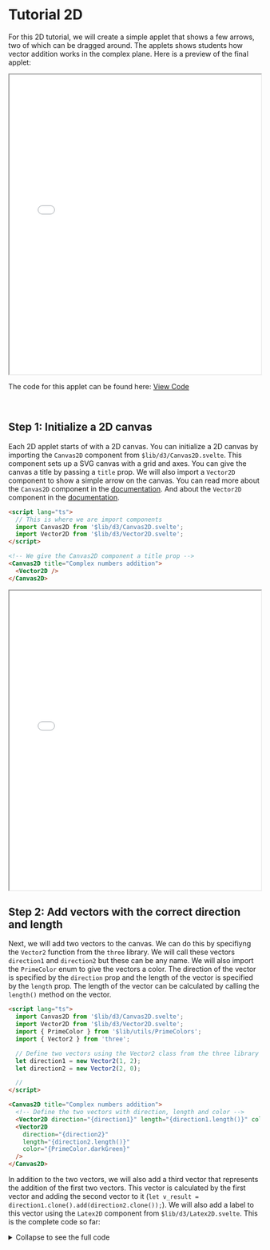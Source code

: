 

<Meta title="Tutorials/Tutorial 2d" />

# Tutorial 2D

For this 2D tutorial, we will create a simple applet that shows a few arrows, two of which
can be dragged around. The applets shows students how vector addition works in the complex plane.
Here is a preview of the final applet:

<iframe src={host + '/tutorial2d/formulas?iframe=true'} width="100%" height="600px"></iframe>

The code for this applet can be found here: [View Code](https://github.com/PRIME-TU-Delft/Open-LA-Applets/blob/main/src/routes/tutorial2d/formulas/%2Bpage.svelte)

<br />

## Step 1: Initialize a 2D canvas

Each 2D applet starts of with a 2D canvas. You can initialize a 2D canvas by importing the `Canvas2D` component from
`$lib/d3/Canvas2D.svelte`. This component sets up a SVG canvas with a grid and axes. You can give the canvas a title
by passing a `title` prop. We will also import a `Vector2D` component to show a simple arrow on the canvas. You can
read more about the `Canvas2D` component in the [documentation](https://docs.openla.ewi.tudelft.nl/?path=/docs/initialize-canvas2d--docs).
And about the `Vector2D` component in the [documentation](https://docs.openla.ewi.tudelft.nl/?path=/docs/2d-components-vector2d--docs).

```html
<script lang="ts">
  // This is where we are import components
  import Canvas2D from '$lib/d3/Canvas2D.svelte';
  import Vector2D from '$lib/d3/Vector2D.svelte';
</script>

<!-- We give the Canvas2D component a title prop -->
<Canvas2D title="Complex numbers addition">
  <Vector2D />
</Canvas2D>
```

<iframe
  src={host + '/tutorial2d/create-canvas?iframe=true'}
  width="100%"
  height="600px"
  style={{ border: '1px solid #ccc', borderRadius: '4px' }}
></iframe>

## Step 2: Add vectors with the correct direction and length

Next, we will add two vectors to the canvas. We can do this by specifiyng the `Vector2` function from the `three` library.
We will call these vectors `direction1` and `direction2` but these can be any name. We will also import the `PrimeColor`
enum to give the vectors a color. The direction of the vector is specified by the `direction` prop and the length of the vector
is specified by the `length` prop. The length of the vector can be calculated by calling the `length()` method on the vector.

```html
<script lang="ts">
  import Canvas2D from '$lib/d3/Canvas2D.svelte';
  import Vector2D from '$lib/d3/Vector2D.svelte';
  import { PrimeColor } from '$lib/utils/PrimeColors';
  import { Vector2 } from 'three';

  // Define two vectors using the Vector2 class from the three library
  let direction1 = new Vector2(1, 2);
  let direction2 = new Vector2(2, 0);

  //
</script>

<Canvas2D title="Complex numbers addition">
  <!-- Define the two vectors with direction, length and color -->
  <Vector2D direction="{direction1}" length="{direction1.length()}" color="{PrimeColor.blue}" />
  <Vector2D
    direction="{direction2}"
    length="{direction2.length()}"
    color="{PrimeColor.darkGreen}"
  />
</Canvas2D>
```

In addition to the two vectors, we will also add a third vector that represents the addition of the first two vectors.
This vector is calculated by the first vector and adding the second vector to it (`let v_result = direction1.clone().add(direction2.clone());`).
We will also add a label to this vector using the `Latex2D` component from `$lib/d3/Latex2D.svelte`. This is the complete code so far:

<details>
  <summary>Collapse to see the full code</summary>
  ```html
<script lang="ts">
  import Canvas2D from '$lib/d3/Canvas2D.svelte';
  import Latex2D from '$lib/d3/Latex2D.svelte';
  import Vector2D from '$lib/d3/Vector2D.svelte';
  import { PrimeColor } from '$lib/utils/PrimeColors';
  import { Vector2 } from 'three';

let direction1 = new Vector2(1, 2);
let direction2 = new Vector2(2, 0);

// The addition of two vectors is their sum
// We need to clone the vectors to avoid mutating the original ones
let v_result = direction1.clone().add(direction2.clone());

</script>

<!-- We give the Canvas2D component a title prop -->
<Canvas2D title="Complex numbers addition">
  <!-- ... Existing code -->

  <!-- Sum vector (the addition of direction1 and direction2) -->

<Vector2D direction="{v_result}" length="{v_result.length()}" color="{PrimeColor.raspberry}" />
<Latex2D latex="z_3" position="{v_result}" color="{PrimeColor.raspberry}" />

  <!-- Helper vectors that point from the original vectors to the result vector -->
  <!-- The origin property is used to specify the starting point of the vector -->
  <!-- The isDashed property is used to specify whether the vector is dashed or not -->
  <!-- The hideHead property is used to specify whether the arrowhead is hidden or not -->

  <Vector2D
    direction="{direction1}"
    length="{direction1.length()}"
    origin="{direction2}"
    isDashed="{true}"
    hideHead="{true}"
    color="{PrimeColor.blue}"
  />
  <Vector2D
    direction="{direction2}"
    length="{direction2.length()}"
    origin="{direction1}"
    isDashed="{true}"
    hideHead="{true}"
    color="{PrimeColor.darkGreen}"
  />
</Canvas2D>
```
</details>

<iframe src={host + '/tutorial2d/set-vectors?iframe=true'} width="100%" height="600px" />

## Step 3: Make the vectors draggable

In this section we will make the original vectors draggable. This can be done by modifying the direction1 variable.
We can do this by Wrapping the `Vector2` with a Draggable control from `'$lib/controls/Draggables.svelte'` like so:

```typescript
import { Draggable } from '$lib/controls/Draggables.svelte';

// Replace 'let direction1 = new Vector2(1, 2);' with:
let direction1 = new Draggable(new Vector2(1, 2), PrimeColor.blue, 'z_1', Draggable.snapToGrid);
```

We give this Draggable a color and a label. The last argument is an optional function that defines how the Draggable moves.
In this case we use the `Draggable.snapToGrid` function that makes the Draggable snap to the grid.

Updating these vectors will give multiple errors at first but we will tackle them one by one.

- The first error is that the direction of `direction1` is no longer directly accessible. We can fix
  this by replacing all instances of `direction1` with `direction1.position`.
- The second error is that there are no draggable on screen yet. This can be done by modifying the
  Canvas2D component to have the prop of `draggable={[direction1]}`. After this addition the
  draggable should be visible and interactive.
- There is still one issue remaining. The result vector is not moving with the original vectors.
  This is because the result vector is only calculated once when the component is initialized. To change this
  behaviour we need to wrap the `v_result` in a `$derived()` function. This signals to svelte that this variable
  will change based on the variables it depends on.

<iframe src={host + '/tutorial2d/add-draggables?iframe=true'} width="100%" height="600px"></iframe>

The final code looks like this:

<details>
<summary>Collapse to see the full code</summary>
```html
<script lang="ts"> 
import { Draggable } from '$lib/controls/Draggables.svelte';
import Canvas2D from '$lib/d3/Canvas2D.svelte';
import Latex2D from '$lib/d3/Latex2D.svelte';
import Vector2D from '$lib/d3/Vector2D.svelte';
import { PrimeColor } from '$lib/utils/PrimeColors';
import { Vector2 } from 'three';

// Wrap with draggable with label 'z_1'
let direction1 = new Draggable(new Vector2(1, 2), PrimeColor.blue, 'z_1', Draggable.snapToGrid);
let direction2 = new Vector2(2, 0);

// The addition of two vectors is their sum
// We need to clone the vectors to avoid mutating the original ones
let v_result = $derived(direction1.position.clone().add(direction2.clone()));

</script>

<Canvas2D draggables={[direction1]} title="Complex numbers addition">
  <Vector2D
    direction={direction1.position}
    length={direction1.position.length()}
    color={PrimeColor.blue}
  />
  <Vector2D direction={direction2} length={direction2.length()} color={PrimeColor.darkGreen} />
  <Latex2D
    latex="z_2"
    position={direction2}
    offset={new Vector2(0.15, 0)}
    color={PrimeColor.darkGreen}
  />

<Vector2D direction={v_result} length={v_result.length()} color={PrimeColor.raspberry} />
<Latex2D latex="z_3" position={v_result} color={PrimeColor.raspberry} />

  <Vector2D
    direction={direction1.position}
    length={direction1.position.length()}
    origin={direction2}
    isDashed={true}
    hideHead={true}
    color={PrimeColor.blue}
  />
  <Vector2D
    direction={direction2}
    length={direction2.length()}
    origin={direction1.position}
    isDashed={true}
    hideHead={true}
    color={PrimeColor.darkGreen}
  />
</Canvas2D>
```

</details>

## Adding controls

This section explains the basics of adding controls to a 2D applet. Controls are UI elements that allow users to interact with the applet.
There are several types of controls available in the Open-LA applets library, such as buttons, sliders, and toggles etc. These can be found
in the documentation [here](.?path=/docs/initialize-controls--docs).

For this tutoral, we will add a slider that allows users to change the length of the second vector (`direction2`). This can be done by
importing the `Controls` class from `$lib/controls/Controls` and then adding a slider. For our purpose a slider with default value of `2`,
minimum value of `1`, maximum value of `6` and step size of `0.25` is suitable. The color of the slider can be set to `PrimeColor.darkGreen`.

Next we need to make the length of `direction2` reactive to the value of the slider. This can be done by replacing the `new Vector2(2, 0)`
with a derived vector that normalizes the direction and then multiplies it with the value of the slider.

```typescript
import { Controls } from '$lib/controls/Controls';
// Other imports...

const controls = Controls.addSlider(2, 1, 6, 0.25, PrimeColor.darkGreen);

// replace new Vector2(2, 0) with to make it reacitve to the slider value:
let direction2 = $derived(new Vector2(2, 0).normalize().multiplyScalar(controls[0]));
```

To render the controls on screen, we need to pass the `controls` variable to the `Canvas2D` component as a prop.

Lastly we can make the label of the slider more pretty and informative by using the `label` and `labelFormat` option. This will add a label
in front of the slider and format it to `flow` from one value to another. For this we will use the `NumberFlow` component from the
`@number-flow/svelte` package.

```typescript
import NumberFlow from '@number-flow/svelte';
// Other imports...

const controls = Controls.addSlider(2, 1, 6, 0.25, PrimeColor.darkGreen, {
  label: 'z_2',
  labelFormat
});
```

```html
{#snippet labelFormat(value: number)}
<NumberFlow {value} />
{/snippet}

<Canvas2D {controls} draggables="{[direction1]}" title="Complex numbers addition">
  <!-- Components -->
</Canvas2D>
```

<iframe src={host + '/tutorial2d/controls?iframe=true'} width="100%" height="600px"></iframe>

The code up to here can be found here: [View Code](https://github.com/Open-LA/Open-LA-Applets/blob/main/src/routes/tutorial2d/add-draggables/%2Bpage.svelte)

## Adding formulas

To make the applet more informative, we can add some formulas that explain the vector addition. This can be done by

```typescript
import { Formula } from '$lib/utils/Formulas';
// Other imports...

const formulas = $derived.by(() => {
  const f1 = new Formula('z_1 + z_2 = z_3');
  return [f1];
});
```

```html
<!-- Adding the formulas in the <Canvas2D> -->
<Canvas2D
  {controls}
  draggables="{[direction1]}"
  formulas="{formulas}"
  {showFormulasDefault}
  title="Complex numbers addition"
>
  <!-- Components -->
</Canvas2D>
```

To add more complex formulas, we can add another formula that shows the components of the vectors. This can be done by using the `addAutoParam` method of the `Formula` class.
This method allows us to add parameters to the formula that are automatically updated when the values change. We can use this to show the x and y components of the vectors.
The first `addAutoParam` corresponds to the first `$1` in the formula, the second to `$2` and so on. We can also add colors to the parameters by passing a `PrimeColor` as the second argument.

```typescript
const f1 = new Formula('z_1 + z_2 = z_3');
const f2 = new Formula(
  `(\\$1 + \\$2 i) + 
   (\\$3 + \\$4 i) = 
   (\\$5 + \\$6 i)`
)
  .addAutoParam(direction1.position.x, PrimeColor.blue)
  .addAutoParam(direction1.position.y, PrimeColor.blue)
  .addAutoParam(direction2.x, PrimeColor.darkGreen)
  .addAutoParam(direction2.y, PrimeColor.darkGreen)
  .addAutoParam(v_result.x, PrimeColor.raspberry)
  .addAutoParam(v_result.y, PrimeColor.raspberry);
return [f1, f2];
```

<iframe src={host + '/tutorial2d/formulas?iframe=true'} width="100%" height="600px"></iframe>

<br />

## Wrap up

With the addition of controls and formulas, we have made the applet more interactive and informative.
Users can now manipulate the vectors using the sliders and see the results in real-time, while also having a clear
understanding of the underlying mathematics. Each of these components can be further customized and you can read
more about them in the 2D components documentation.
